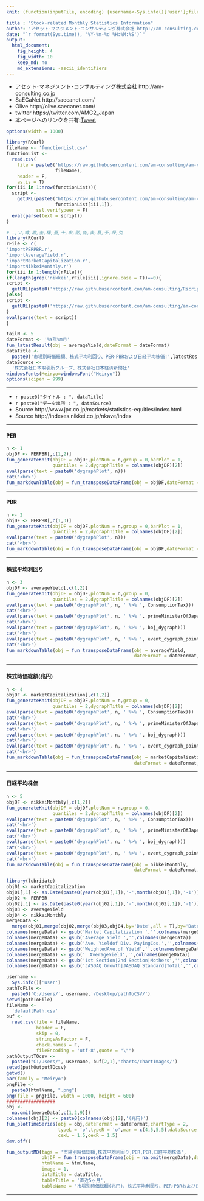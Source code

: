```yaml
---
knit: (function(inputFile, encoding) {username<-Sys.info()['user'];fileName<-'defaultPath.csv';pathToFile <-paste0('C:/Users/', username,'/Desktop/pathToCSV/');setwd(pathToFile);buf0<-read.csv(fileName,header = F,skip = 0,stringsAsFactor = F,check.names = F,fileEncoding = 'utf-8');timeStamp<-format(Sys.time(),'%Y%m%d%H%M%S');htmlName<-'equitySecurities';rmarkdown::render(inputFile, encoding = encoding, output_file = paste0('C:/Users/',username,buf0[2,1],'charts/','am-consulting.co.jp-',htmlName,'.html')) })

title : "Stock-related Monthly Statistics Information"
author: "アセット･マネジメント･コンサルティング株式会社 http://am-consulting.co.jp"
date: "`r format(Sys.time(), '%Y-%m-%d %H:%M:%S')`"
output: 
  html_document:
    fig_height: 4
    fig_width: 10
    keep_md: no
    md_extensions: -ascii_identifiers 
---
```

<link href="http://knowledgevault.saecanet.com/components/rmarkdown-html.css" rel="stylesheet">
<script src="http://knowledgevault.saecanet.com/components/JavascriptCode.js"></script>
<style>.main-container {max-width : 1000px;}</style>

- アセット･マネジメント･コンサルティング株式会社 http://am-consulting.co.jp
- SaECaNet http://saecanet.com/
- Olive http://olive.saecanet.com/
- twitter https://twitter.com/AMC2_Japan
- 本ページへのリンクを共有:<a href="https://twitter.com/share" class="twitter-share-button" data-via="AMC2_Japan" data-size="large">Tweet</a> <script>!function(d,s,id){var js,fjs=d.getElementsByTagName(s)[0],p=/^http:/.test(d.location)?'http':'https';if(!d.getElementById(id)){js=d.createElement(s);js.id=id;js.src=p+'://platform.twitter.com/widgets.js';fjs.parentNode.insertBefore(js,fjs);}}(document, 'script', 'twitter-wjs');</script>

```r
options(width = 1000)
```

```r
library(RCurl)
fileName <- 'functionList.csv'
functionList <-
  read.csv(
    file = paste0('https://raw.githubusercontent.com/am-consulting/am-consulting.github.io/master/csv/',
                  fileName),
    header = F,
    as.is = T)
for(iii in 1:nrow(functionList)){
  script <- 
    getURL(paste0("https://raw.githubusercontent.com/am-consulting/am-consulting.github.io/master/", 
                  functionList[iii,1]),
           ssl.verifypeer = F)
  eval(parse(text = script))
}
```

```r
# ―,ソ,噂,欺,圭,構,蚕,十,申,貼,能,表,暴,予,禄,兔
library(RCurl)
rFile <- c(
'importPERPBR.r',
'importAverageYield.r',
'importMarketCapitalization.r',
'importNikkeiMonthly.r')
for(iii in 1:length(rFile)){
if(length(grep('nikkei',rFile[iii],ignore.case = T))==0){  
script <- 
  getURL(paste0('https://raw.githubusercontent.com/am-consulting/Rscript/master/',rFile[iii]),ssl.verifypeer = F)
}else{
script <- 
  getURL(paste0('https://raw.githubusercontent.com/am-consulting/am-consulting.github.io/master/',rFile[iii]),ssl.verifypeer = F)
}
eval(parse(text = script))
}
```

```r
tailN <- 5
dateFormat <- '%Y年%m月'
fun_latestResult(obj = averageYield,dateFormat = dateFormat)
dataTitle <- 
  paste0('市場別時価総額、株式平均利回り、PER･PBRおよび日経平均株価:',latestResult)
dataSource <- 
  '株式会社日本取引所グループ、株式会社日本経済新聞社'
windowsFonts(Meiryo=windowsFont("Meiryo"))
options(scipen = 999)
```

***

- `r paste0("タイトル : ", dataTitle)`
- `r paste0("データ出所 : ", dataSource)`
- Source http://www.jpx.co.jp/markets/statistics-equities/index.html
- Source http://indexes.nikkei.co.jp/nkave/index

***

#### PER

```r
n <- 1
objDF <- PERPBR[,c(1,2)]
fun_generateKnit(objDF = objDF,plotNum = n,group = 0,barPlot = 1,
                 quantiles = 2,dygraphTitle = colnames(objDF)[2])
eval(parse(text = paste0('dygraphPlot', n)))
cat('<br>')
fun_markdownTable(obj = fun_transposeDataFrame(obj = objDF,dateFormat = dateFormat,tailN = tailN))
```

***

#### PBR

```r
n <- 2
objDF <- PERPBR[,c(1,3)]
fun_generateKnit(objDF = objDF,plotNum = n,group = 0,barPlot = 1,
                 quantiles = 2,dygraphTitle = colnames(objDF)[2])
eval(parse(text = paste0('dygraphPlot', n)))
cat('<br>')
fun_markdownTable(obj = fun_transposeDataFrame(obj = objDF,dateFormat = dateFormat,tailN = tailN))
```

***

#### 株式平均利回り

```r
n <- 3
objDF <- averageYield[,c(1,2)]
fun_generateKnit(objDF = objDF,plotNum = n,group = 0,
                 quantiles = 2,dygraphTitle = colnames(objDF)[2])
eval(parse(text = paste0('dygraphPlot', n, ' %>% ', ConsumptionTax)))
cat('<hr>')
eval(parse(text = paste0('dygraphPlot', n, ' %>% ', primeMinisterOfJapan_dygraph)))
cat('<hr>')
eval(parse(text = paste0('dygraphPlot', n, ' %>% ', boj_dygraph)))
cat('<hr>')
eval(parse(text = paste0('dygraphPlot', n, ' %>% ', event_dygraph_point,' %>%  ',event_dygraph_range)))
cat('<br>')
fun_markdownTable(obj = fun_transposeDataFrame(obj = averageYield,
                                               dateFormat = dateFormat,tailN = tailN))
```

***

#### 株式時価総額(兆円)

```r
n <- 4
objDF <- marketCapitalization[,c(1,2)]
fun_generateKnit(objDF = objDF,plotNum = n,group = 0,
                 quantiles = 2,dygraphTitle = colnames(objDF)[2])
eval(parse(text = paste0('dygraphPlot', n, ' %>% ', ConsumptionTax)))
cat('<hr>')
eval(parse(text = paste0('dygraphPlot', n, ' %>% ', primeMinisterOfJapan_dygraph)))
cat('<hr>')
eval(parse(text = paste0('dygraphPlot', n, ' %>% ', boj_dygraph)))
cat('<hr>')
eval(parse(text = paste0('dygraphPlot', n, ' %>% ', event_dygraph_point,' %>%  ',event_dygraph_range)))
cat('<br>')
fun_markdownTable(obj = fun_transposeDataFrame(obj = marketCapitalization,
                                               dateFormat = dateFormat,tailN = tailN))
```

***

#### 日経平均株価

```r
n <- 5
objDF <- nikkeiMonthly[,c(1,2)]
fun_generateKnit(objDF = objDF,plotNum = n,group = 0,
                 quantiles = 2,dygraphTitle = colnames(objDF)[2])
eval(parse(text = paste0('dygraphPlot', n, ' %>% ', ConsumptionTax)))
cat('<hr>')
eval(parse(text = paste0('dygraphPlot', n, ' %>% ', primeMinisterOfJapan_dygraph)))
cat('<hr>')
eval(parse(text = paste0('dygraphPlot', n, ' %>% ', boj_dygraph)))
cat('<hr>')
eval(parse(text = paste0('dygraphPlot', n, ' %>% ', event_dygraph_point,' %>%  ',event_dygraph_range)))
cat('<br>')
fun_markdownTable(obj = fun_transposeDataFrame(obj = nikkeiMonthly,
                                               dateFormat = dateFormat,tailN = tailN))
```

```r
library(lubridate)
obj01 <- marketCapitalization
obj01[,1] <- as.Date(paste0(year(obj01[,1]),'-',month(obj01[,1]),'-1'))
obj02 <- PERPBR
obj02[,1] <- as.Date(paste0(year(obj02[,1]),'-',month(obj02[,1]),'-1'))
obj03 <- averageYield
obj04 <- nikkeiMonthly
mergeData <-
  merge(obj01,merge(obj02,merge(obj03,obj04,by='Date',all = T),by='Date',all=T),by='Date',all=T)
colnames(mergeData) <- gsub('Market Capitalization ','',colnames(mergeData))
colnames(mergeData) <- gsub('Average Yield ','',colnames(mergeData))
colnames(mergeData) <- gsub('Ave. Yieldof Div. PayingCos.','',colnames(mergeData))
colnames(mergeData) <- gsub('WeightedAve.of Yield','',colnames(mergeData))
colnames(mergeData) <- gsub('　AverageYield','',colnames(mergeData))
colnames(mergeData) <- gsub('1st Section|2nd Section|Mothers','',colnames(mergeData))
colnames(mergeData) <- gsub('JASDAQ Growth|JASDAQ Standard|Total','',colnames(mergeData))
```

```r
username <-
  Sys.info()['user']
pathToFile <-
  paste0('C:/Users/', username,'/Desktop/pathToCSV/')
setwd(pathToFile)
fileName <-
  'defaultPath.csv'
buf <-
  read.csv(file = fileName,
           header = F,
           skip = 0,
           stringsAsFactor = F,
           check.names = F,
           fileEncoding = 'utf-8',quote = "\"")
pathOutputTOcsv <-
  paste0("C:/Users/", username, buf[2,1],'charts/chartImages/')
setwd(pathOutputTOcsv)
getwd()
par(family = 'Meiryo')
pngFile <-
  paste0(htmlName, ".png")
png(file = pngFile, width = 1000, height = 600)
##################
obj <-
  na.omit(mergeData[,c(1,2,9)])
colnames(obj)[2] <- paste0(colnames(obj)[2],'(兆円)')
fun_plotTimeSeries(obj = obj,dateFormat = dateFormat,chartType = 2,
                   typeL = 'o',typeR = 'o',mar = c(4,5,5,5),dataSource = dataSource,
                   cexL = 1.5,cexR = 1.5)
dev.off()
```

```r
fun_outputMD(tags = '市場別時価総額,株式平均利回り,PER,PBR,日経平均株価',
             objDF = fun_transposeDataFrame(obj = na.omit(mergeData),dateFormat = dateFormat,tailN = 5),
             htmlName = htmlName,
             image = 1,
             dataTitle = dataTitle,
             tableTitle = '直近5ヶ月',
             tableName = '市場別時価総額(兆円)、株式平均利回り、PER･PBRおよび日経平均株価')
```

***
<script>MakeNegative()</script>
<script>
  (function(i,s,o,g,r,a,m){i['GoogleAnalyticsObject']=r;i[r]=i[r]||function(){
  (i[r].q=i[r].q||[]).push(arguments)},i[r].l=1*new Date();a=s.createElement(o),
  m=s.getElementsByTagName(o)[0];a.async=1;a.src=g;m.parentNode.insertBefore(a,m)
  })(window,document,'script','https://www.google-analytics.com/analytics.js','ga');

  ga('create', 'UA-3077339-5', 'auto');
  ga('send', 'pageview');

</script>
